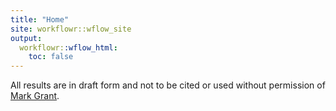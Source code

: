 ```yaml
---
title: "Home"
site: workflowr::wflow_site
output:
  workflowr::wflow_html:
    toc: false
---
```


All results are in draft form and not to be cited or used without permission of <a href="mailto:mgrantmd@gmail.com">Mark Grant</a>.
